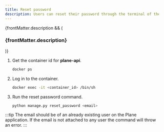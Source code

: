 ```yaml
---
title: Reset password
description: Users can reset their password through the terminal of the Plane application. You need to login to backend docker container and run the below command for resetting a user's password.
---
```


{frontMatter.description && (

<h3 className="description">{frontMatter.description}</h3>
)}

1. Get the container id for **plane-api**.
    ```bash
    docker ps
    ``` 

2. Log in to the container.
    ```bash
    docker exec -it <container_id> /bin/sh
    ```

3. Run the reset password command.
    ```bash
    python manage.py reset_password <email>
    ```

:::tip
The email should be of an already existing user on the Plane application. If the email is not attached to any user the command will throw an error.
:::
